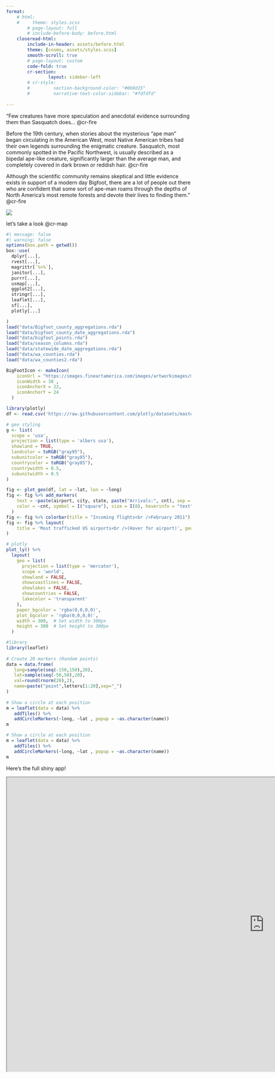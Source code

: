 ```yaml
---
format:
    # html: 
    #     theme: styles.scss
        # page-layout: full
        # include-before-body: before.html
    closeread-html:
        include-in-header: assets/before.html
        theme: [cosmo, assets/styles.scss]
        smooth-scroll: true
        # page-layout: custom
        code-fold: true
        cr-section:
                layout: sidebar-left
        # cr-style:
        #         section-background-color: "#0b0d15"
        #         narrative-text-color-sidebar: "#fdfdfd"
                
---
```


:::: cr-section
"Few creatures have more speculation and anecdotal evidence surrounding them than Sasquatch does... @cr-fire

Before the 19th century, when stories about the mysterious “ape man” began circulating in the American West, most Native American tribes had their own legends surrounding the enigmatic creature. Sasquatch, most commonly spotted in the Pacific Northwest, is usually described as a bipedal ape-like creature, significantly larger than the average man, and completely covered in dark brown or reddish hair. @cr-fire

Although the scientific community remains skeptical and little evidence exists in support of a modern day Bigfoot, there are a lot of people out there who are confident that some sort of ape-man roams through the depths of North America’s most remote forests and devote their lives to finding them." @cr-fire

<!-- Perhaps you'd like to explore for yourself the places in Washington State where they've been spotted? @cr-magnify

Click on a sighting for more info @cr-click

Choose which variables you want to represent dot size and color @cr-choices

Select how you want to filter the sightings (at least one per subcategory!) @cr-filter  

Have fun!!! @cr-fire -->

::: {#cr-fire}
![](images/fire.gif)
:::

let's take a look @cr-map

:::{#cr-map}

```r
#| message: false
#| warning: false
options(box.path = getwd())
box::use(
  dplyr[...],
  rvest[...],
  magrittr[`%>%`],
  janitor[...],
  purrr[...],
  usmap[...],
  ggplot2[...],
  stringr[...],
  leaflet[...],
  sf[...],
  plotly[...]

)
load("data/Bigfoot_county_aggregations.rda")
load("data/bigfoot_county_date_aggregations.rda")
load("data/bigfoot_points.rda")
load("data/season_columns.rda")
load("data/statewide_date_aggregations.rda")
load("data/wa_counties.rda")
load("data/wa_counties2.rda")

BigFootIcon <- makeIcon(
    iconUrl = "https://images.fineartamerica.com/images/artworkimages/medium/3/gluten-free-cute-bigfoot-cartoon-noirty-designs-transparent.png",
    iconWidth = 38 ,
    iconAnchorX = 22,
    iconAnchorY = 24
  )

library(plotly)
df <- read.csv('https://raw.githubusercontent.com/plotly/datasets/master/2011_february_us_airport_traffic.csv')

# geo styling
g <- list(
  scope = 'usa',
  projection = list(type = 'albers usa'),
  showland = TRUE,
  landcolor = toRGB("gray95"),
  subunitcolor = toRGB("gray85"),
  countrycolor = toRGB("gray85"),
  countrywidth = 0.5,
  subunitwidth = 0.5
)

fig <- plot_geo(df, lat = ~lat, lon = ~long)
fig <- fig %>% add_markers(
    text = ~paste(airport, city, state, paste("Arrivals:", cnt), sep = "<br />"),
    color = ~cnt, symbol = I("square"), size = I(8), hoverinfo = "text"
  )
fig <- fig %>% colorbar(title = "Incoming flights<br />February 2011")
fig <- fig %>% layout(
    title = 'Most trafficked US airports<br />(Hover for airport)', geo = g
)

# plotly
plot_ly() %>%
  layout(
    geo = list(
      projection = list(type = 'mercator'),
      scope = 'world',
      showland = FALSE,
      showcoastlines = FALSE,
      showlakes = FALSE,
      showcountries = FALSE,
      lakecolor = 'transparent'
    ),
    paper_bgcolor = 'rgba(0,0,0,0)',
    plot_bgcolor = 'rgba(0,0,0,0)',
    width = 300,  # Set width to 300px
    height = 300  # Set height to 300px
  )

#library
library(leaflet)
 
# Create 20 markers (Random points)
data = data.frame(
   long=sample(seq(-150,150),20),
   lat=sample(seq(-50,50),20),
   val=round(rnorm(20),2),
   name=paste("point",letters[1:20],sep="_")
) 
 
# Show a circle at each position
m = leaflet(data = data) %>%
   addTiles() %>%
   addCircleMarkers(~long, ~lat , popup = ~as.character(name))
m

```
:::


<!-- ::: {#cr-magnify}
![](images/magnify_feets.jpg)
:::


::: {#cr-click}
![](images/click.gif)
:::

::: {#cr-choices}
![](images/choices.gif)

:::

::: {#cr-filter}
![](images/filter.gif)

::: -->




::::

```r
# Show a circle at each position
m = leaflet(data = data) %>%
   addTiles() %>%
   addCircleMarkers(~long, ~lat , popup = ~as.character(name))
m
```

Here's the full shiny app!

```{=html}
<iframe id="bigfoots-map" width="1400" height="800" src="https://russellshean.shinyapps.io/bigfoot-map-shiny" title="bigfoot-shiny-app"></iframe>
```